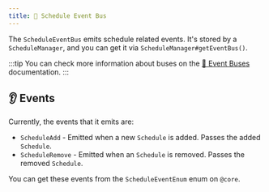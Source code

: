 ```yaml
---
title: 📣 Schedule Event Bus
---
```


The `ScheduleEventBus` emits schedule related events. It's stored by a `ScheduleManager`, and you can get it via
`ScheduleManager#getEventBus()`.

:::tip
You can check more information about buses on the [📣 Event Buses](../events/event-bus) documentation.
:::

## 👂 Events

Currently, the events that it emits are:

* `ScheduleAdd` - Emitted when a new `Schedule` is added. Passes the added `Schedule`.
* `ScheduleRemove` - Emitted when an `Schedule` is removed. Passes the removed `Schedule`.

You can get these events from the `ScheduleEventEnum` enum on `@core`.
